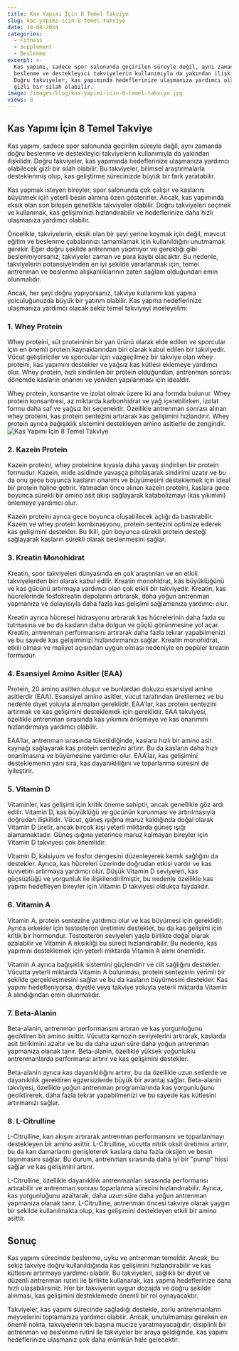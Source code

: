 ```yaml
---
title: Kas Yapımı İçin 8 Temel Takviye
slug: kas-yapimi-icin-8-temel-takviye
date: 19-08-2024
categories:
  - Fitness
  - Supplement
  - Beslenme
excerpt: >-
  Kas yapımı, sadece spor salonunda geçirilen süreyle değil, aynı zamanda doğru
  beslenme ve destekleyici takviyelerin kullanımıyla da yakından ilişkilidir.
  Doğru takviyeler, kas yapımında hedeflerinize ulaşmanıza yardımcı olabilecek
  gizli bir silah olabilir.
image: /images/blog/kas-yapimi-icin-8-temel-takviye.jpg
views: 8
---
```


## Kas Yapımı İçin 8 Temel Takviye

Kas yapımı, sadece spor salonunda geçirilen süreyle değil, aynı zamanda doğru beslenme ve destekleyici takviyelerin kullanımıyla da yakından ilişkilidir. Doğru takviyeler, kas yapımında hedeflerinize ulaşmanıza yardımcı olabilecek gizli bir silah olabilir. Bu takviyeler, bilimsel araştırmalarla desteklenmiş olup, kas geliştirme sürecinizde büyük bir fark yaratabilir.

Kas yapmak isteyen bireyler, spor salonunda çok çalışır ve kaslarını büyütmek için yeterli besin alımına özen gösterirler. Ancak, kas yapımında eksik olan son bileşen genellikle takviyeler olabilir. Doğru takviyeleri seçmek ve kullanmak, kas gelişiminizi hızlandırabilir ve hedeflerinize daha hızlı ulaşmanıza yardımcı olabilir.

Öncelikle, takviyelerin, eksik olan bir şeyi yerine koymak için değil, mevcut eğitim ve beslenme çabalarınızı tamamlamak için kullanıldığını unutmamak gerekir. Eğer doğru şekilde antrenman yapmıyor ve gerektiği gibi beslenmiyorsanız, takviyeler zaman ve para kaybı olacaktır. Bu nedenle, takviyelerin potansiyelinden en iyi şekilde yararlanmak için, temel antrenman ve beslenme alışkanlıklarının zaten sağlam olduğundan emin olunmalıdır.

Ancak, her şeyi doğru yapıyorsanız, takviye kullanımı kas yapma yolculuğunuzda büyük bir yatırım olabilir. Kas yapma hedeflerinize ulaşmanıza yardımcı olacak sekiz temel takviyeyi inceleyelim:

### 1. Whey Protein

Whey proteini, süt proteininin bir yan ürünü olarak elde edilen ve sporcular için en önemli protein kaynaklarından biri olarak kabul edilen bir takviyedir. Vücut geliştiriciler ve sporcular için vazgeçilmez bir takviye olan whey proteini, kas yapımını destekler ve yağsız kas kütlesi eklemeye yardımcı olur. Whey protein, hızlı sindirilen bir protein olduğundan, antrenman sonrası dönemde kasların onarımı ve yeniden yapılanması için idealdir.

Whey protein, konsantre ve izolat olmak üzere iki ana formda bulunur. Whey protein konsantresi, az miktarda karbonhidrat ve yağ içerebilirken, izolat formu daha saf ve yağsız bir seçenektir. Özellikle antrenman sonrası alınan whey proteini, kas protein sentezini artırarak kas gelişimini hızlandırır. Whey protein ayrıca bağışıklık sistemini destekleyen amino asitlerle de zengindir.
<img src="/images/blog/kas-yapici-protein.jpg" alt="Kas Yapımı İçin 8 Temel Takviye" className="w-full" />

### 2. Kazein Protein

Kazein proteini, whey proteinine kıyasla daha yavaş sindirilen bir protein formudur. Kazein, mide asidinde yavaşça pıhtılaşarak sindirimi uzatır ve bu da onu gece boyunca kasların onarımı ve büyümesini desteklemek için ideal bir protein haline getirir. Yatmadan önce alınan kazein proteini, kaslara gece boyunca sürekli bir amino asit akışı sağlayarak katabolizmayı (kas yıkımını) önlemeye yardımcı olur.

Kazein proteini ayrıca gece boyunca oluşabilecek açlığı da bastırabilir. Kazein ve whey protein kombinasyonu, protein sentezini optimize ederek kas gelişimini destekler. Bu ikili, gün boyunca sürekli protein desteği sağlayarak kasların sürekli olarak beslenmesini sağlar.

### 3. Kreatin Monohidrat

Kreatin, spor takviyeleri dünyasında en çok araştırılan ve en etkili takviyelerden biri olarak kabul edilir. Kreatin monohidrat, kas büyüklüğünü ve kas gücünü artırmaya yardımcı olan çok etkili bir takviyedir. Kreatin, kas hücrelerinde fosfokreatin depolarını artırarak, daha yoğun antrenman yapmanıza ve dolayısıyla daha fazla kas gelişimi sağlamanıza yardımcı olur.

Kreatin ayrıca hücresel hidrasyonu artırarak kas hücrelerinin daha fazla su tutmasına ve bu da kasların daha dolgun ve güçlü görünmesine yol açar. Kreatin, antrenman performansını artırarak daha fazla tekrar yapabilmenizi ve bu sayede kas gelişiminizi hızlandırmanızı sağlar. Kreatin monohidrat, etkili olması ve maliyet açısından uygun olması nedeniyle en popüler kreatin formudur.

### 4. Esansiyel Amino Asitler (EAA)

Protein, 20 amino asitten oluşur ve bunlardan dokuzu esansiyel amino asitlerdir (EAA). Esansiyel amino asitler, vücut tarafından üretilemez ve bu nedenle diyet yoluyla alınmaları gereklidir. EAA'lar, kas protein sentezini artırmak ve kas gelişimini desteklemek için gereklidir. EAA takviyesi, özellikle antrenman sırasında kas yıkımını önlemeye ve kas onarımını hızlandırmaya yardımcı olabilir.

EAA'lar, antrenman sırasında tüketildiğinde, kaslara hızlı bir amino asit kaynağı sağlayarak kas protein sentezini artırır. Bu da kasların daha hızlı onarılmasına ve büyümesine yardımcı olur. EAA'lar, kas gelişimini desteklemenin yanı sıra, kas dayanıklılığını ve toparlanma süresini de iyileştirir.

### 5. Vitamin D

Vitaminler, kas gelişimi için kritik öneme sahiptir, ancak genellikle göz ardı edilir. Vitamin D, kas büyüklüğü ve gücünün korunması ve artırılmasıyla doğrudan ilişkilidir. Vücut, güneş ışığına maruz kaldığında doğal olarak Vitamin D üretir, ancak birçok kişi yeterli miktarda güneş ışığı alamamaktadır. Güneş ışığına yeterince maruz kalmayan bireyler için Vitamin D takviyesi çok önemlidir.

Vitamin D, kalsiyum ve fosfor dengesini düzenleyerek kemik sağlığını da destekler. Ayrıca, kas hücreleri üzerinde doğrudan etkisi vardır ve kas kuvvetini artırmaya yardımcı olur. Düşük Vitamin D seviyeleri, kas güçsüzlüğü ve yorgunluk ile ilişkilendirilmiştir, bu nedenle özellikle kas yapımı hedefleyen bireyler için Vitamin D takviyesi oldukça faydalıdır.

### 6. Vitamin A

Vitamin A, protein sentezine yardımcı olur ve kas büyümesi için gereklidir. Ayrıca erkekler için testosteron üretimini destekler, bu da kas gelişimi için kritik bir hormondur. Testosteron seviyeleri yaşla birlikte doğal olarak azalabilir ve Vitamin A eksikliği bu süreci hızlandırabilir. Bu nedenle, kas yapımını desteklemek için yeterli miktarda Vitamin A alımı önemlidir.

Vitamin A ayrıca bağışıklık sistemini güçlendirir ve cilt sağlığını destekler. Vücutta yeterli miktarda Vitamin A bulunması, protein sentezinin verimli bir şekilde gerçekleşmesini sağlar ve bu da kasların büyümesini destekler. Kas yapımı hedefleniyorsa, diyetle veya takviye yoluyla yeterli miktarda Vitamin A alındığından emin olunmalıdır.

### 7. Beta-Alanin

Beta-alanin, antrenman performansını artıran ve kas yorgunluğunu geciktiren bir amino asittir. Vücutta karnozin seviyelerini artırarak, kaslarda asit birikimini azaltır ve bu da daha uzun süre daha yoğun antrenman yapmanıza olanak tanır. Beta-alanin, özellikle yüksek yoğunluklu antrenmanlarda performansı artırır ve kas gelişimini destekler.

Beta-alanin ayrıca kas dayanıklılığını artırır, bu da özellikle uzun setlerde ve dayanıklılık gerektiren egzersizlerde büyük bir avantaj sağlar. Beta-alanin takviyesi, özellikle yoğun antrenman programlarında kas yorgunluğunu geciktirerek, daha fazla tekrar yapabilmenizi ve bu sayede kas kütlesini artırmanızı sağlar.

### 8. L-Citrulline

L-Citrulline, kan akışını artırarak antrenman performansını ve toparlanmayı destekleyen bir amino asittir. L-Citrulline, vücutta nitrik oksit üretimini artırır, bu da kan damarlarını genişleterek kaslara daha fazla oksijen ve besin taşınmasını sağlar. Bu durum, antrenman sırasında daha iyi bir "pump" hissi sağlar ve kas gelişimini artırır.

L-Citrulline, özellikle dayanıklılık antrenmanları sırasında performansı artırabilir ve antrenman sonrası toparlanma sürecini hızlandırabilir. Ayrıca, kas yorgunluğunu azaltarak, daha uzun süre daha yoğun antrenman yapmanıza olanak tanır. L-Citrulline, antrenman öncesi takviye olarak yaygın bir şekilde kullanılmakta olup, kas gelişimini destekleyen etkili bir amino asittir.

## Sonuç

Kas yapımı sürecinde beslenme, uyku ve antrenman temeldir. Ancak, bu sekiz takviye doğru kullanıldığında kas gelişimini hızlandırabilir ve kas kütlesini artırmaya yardımcı olabilir. Bu takviyeleri, sağlıklı bir diyet ve düzenli antrenman rutini ile birlikte kullanarak, kas yapma hedeflerinize daha hızlı ulaşabilirsiniz. Her bir takviyenin uygun dozajda ve doğru şekilde alınması, kas gelişimini desteklemede önemli bir rol oynayacaktır.

Takviyeler, kas yapımı sürecinde sağladığı destekle, zorlu antrenmanların meyvelerini toplamanıza yardımcı olabilir. Ancak, unutulmaması gereken en önemli nokta, takviyelerin tek başına mucize yaratmayacağıdır; disiplinli bir antrenman ve beslenme rutini ile takviyeler bir araya geldiğinde, kas yapımı hedeflerinize ulaşmanız çok daha mümkün hale gelecektir.
